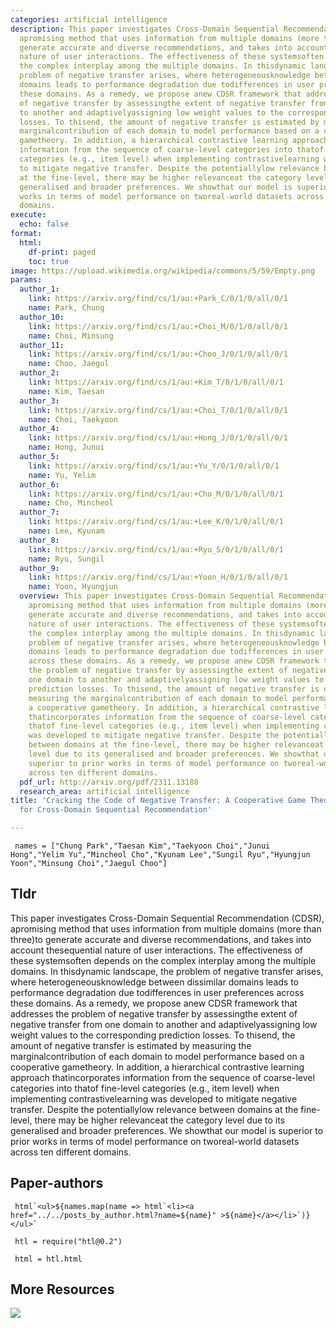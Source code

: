 ```yaml
---
categories: artificial intelligence
description: This paper investigates Cross-Domain Sequential Recommendation (CDSR),
  apromising method that uses information from multiple domains (more than three)to
  generate accurate and diverse recommendations, and takes into account thesequential
  nature of user interactions. The effectiveness of these systemsoften depends on
  the complex interplay among the multiple domains. In thisdynamic landscape, the
  problem of negative transfer arises, where heterogeneousknowledge between dissimilar
  domains leads to performance degradation due todifferences in user preferences across
  these domains. As a remedy, we propose anew CDSR framework that addresses the problem
  of negative transfer by assessingthe extent of negative transfer from one domain
  to another and adaptivelyassigning low weight values to the corresponding prediction
  losses. To thisend, the amount of negative transfer is estimated by measuring the
  marginalcontribution of each domain to model performance based on a cooperative
  gametheory. In addition, a hierarchical contrastive learning approach thatincorporates
  information from the sequence of coarse-level categories into thatof fine-level
  categories (e.g., item level) when implementing contrastivelearning was developed
  to mitigate negative transfer. Despite the potentiallylow relevance between domains
  at the fine-level, there may be higher relevanceat the category level due to its
  generalised and broader preferences. We showthat our model is superior to prior
  works in terms of model performance on tworeal-world datasets across ten different
  domains.
execute:
  echo: false
format:
  html:
    df-print: paged
    toc: true
image: https://upload.wikimedia.org/wikipedia/commons/5/59/Empty.png
params:
  author_1:
    link: https://arxiv.org/find/cs/1/au:+Park_C/0/1/0/all/0/1
    name: Park, Chung
  author_10:
    link: https://arxiv.org/find/cs/1/au:+Choi_M/0/1/0/all/0/1
    name: Choi, Minsung
  author_11:
    link: https://arxiv.org/find/cs/1/au:+Choo_J/0/1/0/all/0/1
    name: Choo, Jaegul
  author_2:
    link: https://arxiv.org/find/cs/1/au:+Kim_T/0/1/0/all/0/1
    name: Kim, Taesan
  author_3:
    link: https://arxiv.org/find/cs/1/au:+Choi_T/0/1/0/all/0/1
    name: Choi, Taekyoon
  author_4:
    link: https://arxiv.org/find/cs/1/au:+Hong_J/0/1/0/all/0/1
    name: Hong, Junui
  author_5:
    link: https://arxiv.org/find/cs/1/au:+Yu_Y/0/1/0/all/0/1
    name: Yu, Yelim
  author_6:
    link: https://arxiv.org/find/cs/1/au:+Cho_M/0/1/0/all/0/1
    name: Cho, Mincheol
  author_7:
    link: https://arxiv.org/find/cs/1/au:+Lee_K/0/1/0/all/0/1
    name: Lee, Kyunam
  author_8:
    link: https://arxiv.org/find/cs/1/au:+Ryu_S/0/1/0/all/0/1
    name: Ryu, Sungil
  author_9:
    link: https://arxiv.org/find/cs/1/au:+Yoon_H/0/1/0/all/0/1
    name: Yoon, Hyungjun
  overview: This paper investigates Cross-Domain Sequential Recommendation (CDSR),
    apromising method that uses information from multiple domains (more than three)to
    generate accurate and diverse recommendations, and takes into account thesequential
    nature of user interactions. The effectiveness of these systemsoften depends on
    the complex interplay among the multiple domains. In thisdynamic landscape, the
    problem of negative transfer arises, where heterogeneousknowledge between dissimilar
    domains leads to performance degradation due todifferences in user preferences
    across these domains. As a remedy, we propose anew CDSR framework that addresses
    the problem of negative transfer by assessingthe extent of negative transfer from
    one domain to another and adaptivelyassigning low weight values to the corresponding
    prediction losses. To thisend, the amount of negative transfer is estimated by
    measuring the marginalcontribution of each domain to model performance based on
    a cooperative gametheory. In addition, a hierarchical contrastive learning approach
    thatincorporates information from the sequence of coarse-level categories into
    thatof fine-level categories (e.g., item level) when implementing contrastivelearning
    was developed to mitigate negative transfer. Despite the potentiallylow relevance
    between domains at the fine-level, there may be higher relevanceat the category
    level due to its generalised and broader preferences. We showthat our model is
    superior to prior works in terms of model performance on tworeal-world datasets
    across ten different domains.
  pdf_url: http://arxiv.org/pdf/2311.13188
  research_area: artificial intelligence
title: 'Cracking the Code of Negative Transfer: A Cooperative Game Theoretic Approach
  for Cross-Domain Sequential Recommendation'

---
```

```ojs

 names = ["Chung Park","Taesan Kim","Taekyoon Choi","Junui Hong","Yelim Yu","Mincheol Cho","Kyunam Lee","Sungil Ryu","Hyungjun Yoon","Minsung Choi","Jaegul Choo"] 

``` 

## Tldr 
This paper investigates Cross-Domain Sequential Recommendation (CDSR), apromising method that uses information from multiple domains (more than three)to generate accurate and diverse recommendations, and takes into account thesequential nature of user interactions. The effectiveness of these systemsoften depends on the complex interplay among the multiple domains. In thisdynamic landscape, the problem of negative transfer arises, where heterogeneousknowledge between dissimilar domains leads to performance degradation due todifferences in user preferences across these domains. As a remedy, we propose anew CDSR framework that addresses the problem of negative transfer by assessingthe extent of negative transfer from one domain to another and adaptivelyassigning low weight values to the corresponding prediction losses. To thisend, the amount of negative transfer is estimated by measuring the marginalcontribution of each domain to model performance based on a cooperative gametheory. In addition, a hierarchical contrastive learning approach thatincorporates information from the sequence of coarse-level categories into thatof fine-level categories (e.g., item level) when implementing contrastivelearning was developed to mitigate negative transfer. Despite the potentiallylow relevance between domains at the fine-level, there may be higher relevanceat the category level due to its generalised and broader preferences. We showthat our model is superior to prior works in terms of model performance on tworeal-world datasets across ten different domains.

## Paper-authors

```ojs

 html`<ul>${names.map(name => html`<li><a href="../../posts_by_author.html?name=${name}" >${name}</a></li>`)}</ul>` 

``` 

```ojs

 htl = require("htl@0.2") 

``` 

```ojs

 html = htl.html 

``` 

## More Resources
[![](https://img.shields.io/badge/PDF-green?style=flat)]({{< meta params.pdf_url >}})
